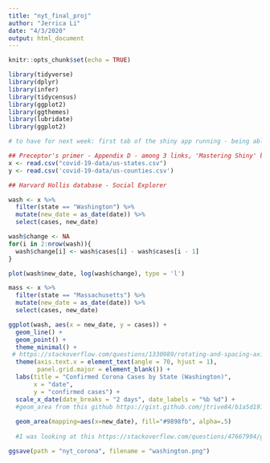 ```yaml
---
title: "nyt_final_proj"
author: "Jerrica Li"
date: "4/3/2020"
output: html_document
---
```


```r
knitr::opts_chunk$set(echo = TRUE)
```

```r
library(tidyverse)
library(dplyr)
library(infer)
library(tidycensus)
library(ggplot2)
library(ggthemes)
library(lubridate)
library(ggplot2)
```

```r
# to have for next week: first tab of the shiny app running - being able to toggle to find a state and then showing the graph of total infections, rate of increasing infections, map of counties colored coded with highest density. 

## Preceptor's primer - Appendix D - among 3 links, 'Mastering Shiny' by Hadley Wickam - Ch.2 ('Your first shiny app')
x <- read.csv("covid-19-data/us-states.csv") 
y <- read.csv('covid-19-data/us-counties.csv')

## Harvard Hollis database - Social Explorer

wash <- x %>% 
  filter(state == "Washington") %>% 
  mutate(new_date = as_date(date)) %>% 
  select(cases, new_date)

wash$change <- NA
for(i in 2:nrow(wash)){
  wash$change[i] <- wash$cases[i] - wash$cases[i - 1]
}

plot(wash$new_date, log(wash$change), type = 'l')

mass <- x %>% 
  filter(state == "Massachusetts") %>% 
  mutate(new_date = as_date(date)) %>% 
  select(cases, new_date)

```

```r

ggplot(wash, aes(x = new_date, y = cases)) +
  geom_line() +
  geom_point() + 
  theme_minimal() +
 # https://stackoverflow.com/questions/1330989/rotating-and-spacing-axis-labels-in-ggplot2
  theme(axis.text.x = element_text(angle = 70, hjust = 1), 
        panel.grid.major = element_blank()) + 
  labs(title = "Confirmed Corona Cases by State (Washington)", 
       x = "date", 
       y = "confirmed cases") +
  scale_x_date(date_breaks = "2 days", date_labels = "%b %d") +
  #geom_area from this github https://gist.github.com/jtrive84/b1a5d191358883dea1d511d8c78929b6#file-ggplot_auc-r-L9
  
  geom_area(mapping=aes(x=new_date), fill="#9898fb", alpha=.5) 
  
  #I was looking at this https://stackoverflow.com/questions/47667994/ggplot-x-axis-labels-with-all-x-axis-values for the longest time before I realized that I can change this by using scale_x_date()

```

```r
ggsave(path = "nyt_corona", filename = "washington.png")
```

